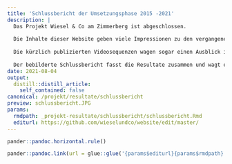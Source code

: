 ```yaml
---
title: 'Schlussbericht der Umsetzungsphase 2015 -2021'
description: |
  Das Projekt Wiesel & Co am Zimmerberg ist abgeschlossen. 
  
  Die Inhalte dieser Website geben viele Impressionen zu den vergangenen Jahren.
  
  Die kürzlich publizierten Videosequenzen wagen sogar einen Ausblick in die Zukunft von Wiesel & Co am Zimmerberg
  
  Der bebilderte Schlussbericht fasst die Resultate zusammen und wagt ebenfalls in kurzer Form einen Ausblick. 
date: 2021-08-04
output:
  distill::distill_article:
    self_contained: false
canonical: /projekt/resultate/schlussbericht
preview: schlussbericht.JPG
params:
  rmdpath: _projekt-resultate/schlussbericht/schlussbericht.Rmd
  editurl: https://github.com/wieselundco/website/edit/master/
---
```



```r
pander::pandoc.horizontal.rule()

pander::pandoc.link(url = glue::glue('{params$editurl}{params$rmdpath}'),text = 'Artikel bearbeiten')
```

